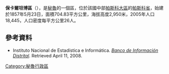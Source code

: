 '''保卡爾坦博區'''（{{lang-es|Distrito de Paucartambo}}），是[[秘魯|秘魯]]的一個區，位於該國中部[[帕斯科大區|帕斯科大區]]的[[帕斯科省|帕斯科省]]，始建於1857年5月23日，面積704.83平方公里，海拔高度2,950米，2005年人口18,445，人口密度每平方公里26人。

==參考資料==
*{{es icon}} Instituto Nacional de Estadística e Informática. ''[https://web.archive.org/web/20080410165254/http://desa.inei.gob.pe/mapas/bid/ Banco de Información Distrital]''. Retrieved April 11, 2008.

{{Peru-geo-stub}}
[[Category:秘魯行政區|Category:秘魯行政區]]